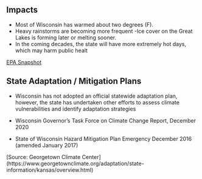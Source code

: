 ## Impacts

- Most of Wisconsin has warmed about two degrees (F).
- Heavy rainstorms are becoming more frequent
-Ice cover on the Great Lakes is forming later or melting
sooner. 
- In the coming decades, the state will have more extremely hot days, which may harm public healt
    
[EPA Snapshot](https://19january2017snapshot.epa.gov/sites/production/files/2016-09/documents/climate-change-ws.pdf)

## State Adaptation / Mitigation Plans

- Wisconsin has not adopted an official statewide adaptation plan, however, the state has undertaken other efforts to assess climate vulnerabilities and identify adaptation strategies

- Wisconsin Governor’s Task Force on Climate Change Report, December 2020
- State of Wisconsin Hazard Mitigation Plan	Emergency December 2016 (amended January 2017)

[Source: Georgetown Climate Center] (https://www.georgetownclimate.org/adaptation/state-information/kansas/overview.html)
